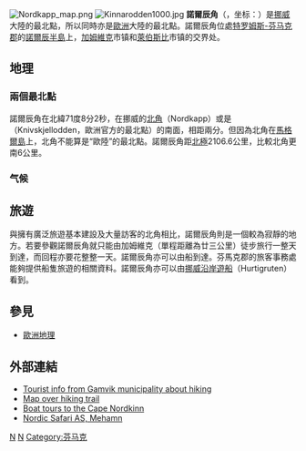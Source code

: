 [[File:Nordkapp_map.png|thumb]]
[[Image:Kinnarodden1000.jpg|thumb]]
'''諾爾辰角'''（{{lang-no|Kinnarodden}}，坐标：{{coord|71|8|2|N|27|39|0|E}}）是[[挪威|挪威]]大陸的最北點，所以同時亦是[[歐洲|歐洲]]大陸的最北點。諾爾辰角位處[[特罗姆斯-芬马克郡|特罗姆斯-芬马克郡]]的[[諾爾辰半島|諾爾辰半島]]上，[[加姆維克|加姆維克]]市镇和[[萊伯斯比|萊伯斯比]]市镇的交界处。

==地理==
===兩個最北點===
諾爾辰角在北緯71度8分2秒，在挪威的[[北角_(挪威)|北角]]（Nordkapp）或是{{le|克尼夫谢洛登角|Knivskjellodden}}（Knivskjellodden，歐洲官方的最北點）的南面，相距兩分。但因為北角在[[馬格爾島|馬格爾島]]上，北角不能算是“歐陸”的最北點。諾爾辰角距[[北極|北極]]2106.6公里，比較北角更南6公里。

===气候===
{{Weather box
|location = [[梅港_(挪威)|梅港]]（1991–2020正常值，1980至今极端数据）
|collapsed = Y
|single line = Y
|metric first = Y
|Jan high C = -2.1
|Feb high C = -2.4
|Mar high C = -1.3
|Apr high C = 1.2
|May high C = 5.4
|Jun high C = 9.7
|Jul high C = 13.4
|Aug high C = 12.3
|Sep high C = 9.7
|Oct high C = 4.3
|Nov high C = 0.8
|Dec high C = -0.7
|year high C=
|Jan mean C = -4.1
|Feb mean C = -4.5
|Mar mean C = -3.3 
|Apr mean C = -0.8
|May mean C = 3.4
|Jun mean C = 7.6
|Jul mean C = 11.1
|Aug mean C = 10.7
|Sep mean C = 7.6
|Oct mean C = 2.6
|Nov mean C = -1.1
|Dec mean C = -2.7
|year mean C= 
|Jan low C = -6.2
|Feb low C = -6.7
|Mar low C = -5.4
|Apr low C = -2.8
|May low C = 1.5
|Jun low C = 5.6
|Jul low C = 9.0
|Aug low C = 7.9
|Sep low C = 5.6
|Oct low C = 0.9
|Nov low C = -3.0
|Dec low C = -4.7
|year low C = 
<!--
“1. Location »”里选本站
“2. Product »”里选“Monthly summarized data”
“3. Options »”第一选项“Year range：”里填1991-2020，再选“Max temp”或者“Min temp”的默认后，再将结果贴入表格
-->
| Jan avg record high C = 4.0
| Feb avg record high C = 3.4
| Mar avg record high C = 4.0
| Apr avg record high C = 6.7
| May avg record high C = 12.6
| Jun avg record high C = 18.9
| Jul avg record high C = 23.7
| Aug avg record high C = 21.4
| Sep avg record high C = 16.2
| Oct avg record high C = 10.2
| Nov avg record high C = 5.9
| Dec avg record high C = 5.2
|year avg record high C = 24.1
| Jan avg record low C = -13.6
| Feb avg record low C = -14.0
| Mar avg record low C = -12.0
| Apr avg record low C = -9.0
| May avg record low C = -3.2
| Jun avg record low C = 1.8
| Jul avg record low C = 5.2
| Aug avg record low C = 3.4
| Sep avg record low C = 0.7
| Oct avg record low C = -5.2
| Nov avg record low C = -9.7
| Dec avg record low C = -11.5
|year avg record low C = -15.8
|Jan record high C = 8.0
|Feb record high C = 7.0
|Mar record high C = 7.0
|Apr record high C = 12.0
|May record high C = 19.0
|Jun record high C = 29.0
|Jul record high C = 31.2
|Aug record high C = 28.0
|Sep record high C = 22.0
|Oct record high C = 17.0
|Nov record high C = 10.0
|Dec record high C = 9.0

|Jan record low C = -22.0
|Feb record low C = -21.1
|Mar record low C = -18.0
|Apr record low C = -15.0
|May record low C = -8.0
|Jun record low C = -1.0
|Jul record low C = 2.6
|Aug record low C = -0.7
|Sep record low C = -4.0
|Oct record low C = -13.0
|Nov record low C = -14.0
|Dec record low C = -17.0
|precipitation colour = green
|Jan precipitation mm = 42.0
|Feb precipitation mm = 32.6
|Mar precipitation mm = 43.3
|Apr precipitation mm = 33.4
|May precipitation mm = 18.4
|Jun precipitation mm = 6.9
|Jul precipitation mm = 9.2
|Aug precipitation mm = 6.7
|Sep precipitation mm = 15.2
|Oct precipitation mm = 27.0
|Nov precipitation mm = 39.6
|Dec precipitation mm = 35.5
|year precipitation mm= 307.8
|unit precipitation days = 1.0 mm
|Jan precipitation days =
|Feb precipitation days =
|Mar precipitation days = 
|Apr precipitation days = 
|May precipitation days = 
|Jun precipitation days = 
|Jul precipitation days = 
|Aug precipitation days = 
|Sep precipitation days = 
|Oct precipitation days = 
|Nov precipitation days = 
|Dec precipitation days = 
|year precipitation days= 
|source 1 = [https://www.infoclimat.fr/climatologie/normales-records/1991-2020/mehamn/valeurs/01074.html www.infoclimat.fr]
}}

==旅遊==
與擁有廣泛旅遊基本建設及大量訪客的北角相比，諾爾辰角則是一個較為寂靜的地方。若要參觀諾爾辰角就只能由加姆維克（單程距離為廿三公里）徒步旅行一整天到達，而回程亦要花整整一天。諾爾辰角亦可以由船到達。芬馬克郡的旅客事務處能夠提供船隻旅遊的相關資料。諾爾辰角亦可以由[[挪威沿岸遊船|挪威沿岸遊船]]（Hurtigruten）看到。

==參見==
*[[歐洲地理|歐洲地理]]

==外部連結==
* [https://web.archive.org/web/20060614141501/http://www.gamvik.kommune.no/top-of-europe-kinnarodden.256644-17949.html Tourist info from Gamvik municipality about hiking]
* [https://web.archive.org/web/20060528074952/http://www.gamvik.kommune.no/getfile.php/149783.646/Tursti.htm Map over hiking trail]
* [https://web.archive.org/web/20071008141422/http://www.nordicsafari.no/en.php/summer_adventures/tours_to_cape_nordkyn/ Boat tours to the Cape Nordkinn]
* [https://web.archive.org/web/20091217122025/http://www.nordicsafari.no/ Nordic Safari AS, Mehamn]

{{coord|71|08|02|N|27|39|00|E|display=title}}
[[Category:挪威地理|N]]
[[Category:欧洲海岬|N]]
[[Category:芬马克|Category:芬马克]]